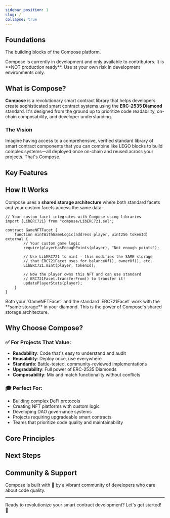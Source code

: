 ```yaml
---
sidebar_position: 1
slug: /
collapse: true
---
```



<DocHero
  title="Build with the Compose Library"
  subtitle="The Compose library gives developers access to a comprehensive standard library of smart contract facets. By using the library in combination with the ERC-2535 Diamond standard, you can build sophisticated on-chain systems with maximum code reusability."
  variant="gradient"
  height="medium"
/>

## Foundations

<p style={{fontSize: '1.125rem', color: 'var(--ifm-color-emphasis-700)', marginBottom: '2rem'}}>
  The building blocks of the Compose platform.
</p>

<DocCardGrid columns={2}>
  <DocCard
    title="AUTHENTICATION"
    description="Access control and permission management for your diamond contracts. Implement role-based access control with composable facets."
    icon="🔐"
    href="/docs/foundations/authentication"
  />
  <DocCard
    title="FACETS & LIBRARIES"
    description="Understanding the core architecture: how facets and libraries work together through shared storage to build powerful systems."
    icon="💎"
    href="/docs/foundations/facets-and-libraries"
  />
  <DocCard
    title="DIAMOND STANDARD"
    description="Learn about ERC-2535 Diamonds and how Compose leverages this standard for upgradeable, modular smart contracts."
    icon="💠"
    href="/docs/foundations/diamond-standard"
  />
  <DocCard
    title="STORAGE PATTERNS"
    description="Master the shared storage architecture that enables seamless integration between standard facets and your custom logic."
    icon="💾"
    href="/docs/foundations/storage-patterns"
  />
</DocCardGrid>

<Callout type="warning" title="Early Stage Development">
Compose is currently in development and only available to contributors. It is **NOT production ready**. Use at your own risk in development environments only.
</Callout>

## What is Compose?

**Compose** is a revolutionary smart contract library that helps developers create sophisticated smart contract systems using the **ERC-2535 Diamond** standard. It's designed from the ground up to prioritize code readability, on-chain composability, and developer understanding.

### The Vision

Imagine having access to a comprehensive, verified standard library of smart contract components that you can combine like LEGO blocks to build complex systems—all deployed once on-chain and reused across your projects. That's Compose.

## Key Features

<FeatureGrid columns={3}>
  <FeatureGridItem
    icon="📦"
    title="On-Chain Standard Library"
    description="Access verified, audited facets deployed once and reused across multiple diamonds on multiple blockchains."
  />
  <FeatureGridItem
    icon="🔧"
    title="Composable Architecture"
    description="Mix and match facets and libraries to build exactly what you need without inheritance conflicts."
  />
  <FeatureGridItem
    icon="📖"
    title="Readability First"
    description="Code designed to be understood. Smart Contract Oriented Programming prioritizes clarity over cleverness."
  />
  <FeatureGridItem
    icon="🔄"
    title="Upgradeable by Design"
    description="Full power of ERC-2535 Diamonds means your contracts can evolve without redeployment."
  />
  <FeatureGridItem
    icon="🛡️"
    title="Battle-Tested Patterns"
    description="Community-reviewed implementations following proven best practices and security standards."
  />
  <FeatureGridItem
    icon="⚡"
    title="Developer Experience"
    description="Intuitive APIs, comprehensive documentation, and helpful libraries make development a breeze."
  />
</FeatureGrid>

## How It Works

Compose uses a **shared storage architecture** where both standard facets and your custom facets access the same data:

```solidity
// Your custom facet integrates with Compose using libraries
import {LibERC721} from "compose/LibERC721.sol";

contract GameNFTFacet {
    function mintWithGameLogic(address player, uint256 tokenId) external {
        // Your custom game logic
        require(playerHasEnoughPoints(player), "Not enough points");
        
        // Use LibERC721 to mint - this modifies the SAME storage
        // that ERC721Facet uses for balanceOf(), ownerOf(), etc.
        LibERC721.mint(player, tokenId);
        
        // Now the player owns this NFT and can use standard
        // ERC721Facet.transferFrom() to transfer it!
        updatePlayerStats(player);
    }
}
```

<Callout type="tip" title="Key Insight">
Both your `GameNFTFacet` and the standard `ERC721Facet` work with the **same storage** in your diamond. This is the power of Compose's shared storage architecture.
</Callout>

## Why Choose Compose?

### ✅ For Projects That Value:
- **Readability**: Code that's easy to understand and audit
- **Reusability**: Deploy once, use everywhere
- **Standards**: Battle-tested, community-reviewed implementations
- **Upgradability**: Full power of ERC-2535 Diamonds
- **Composability**: Mix and match functionality without conflicts

### 🎓 Perfect For:
- Building complex DeFi protocols
- Creating NFT platforms with custom logic
- Developing DAO governance systems
- Projects requiring upgradeable smart contracts
- Teams that prioritize code quality and maintainability

## Core Principles

<FeatureGrid columns={2}>
  <FeatureGridItem
    icon="👁️"
    title="Read First"
    description="Code clarity is the top priority. Every line should be understandable by developers and auditors."
  />
  <FeatureGridItem
    icon="💎"
    title="Diamond-Native"
    description="Designed specifically for ERC-2535. Not adapted from inheritance patterns."
  />
  <FeatureGridItem
    icon="🧩"
    title="Composition Over Inheritance"
    description="Combine facets instead of inheriting. Avoid the complexity of inheritance hierarchies."
  />
  <FeatureGridItem
    icon="✨"
    title="Intentional Simplicity"
    description="Banned features lead to clearer code. Less magic, more understanding."
  />
</FeatureGrid>

## Next Steps

<DocCardGrid columns={2}>
  <DocCard
    title="Installation"
    description="Set up your development environment and start building with Compose."
    icon="🚀"
    href="/docs/getting-started/installation"
    size="large"
  />
  <DocCard
    title="Quick Start"
    description="Build your first diamond in under 5 minutes with Compose facets."
    icon="⚡"
    href="/docs/getting-started/quick-start"
    size="large"
  />
</DocCardGrid>

## Community & Support

Compose is built with 🩵 by a vibrant community of developers who care about code quality.

<DocCardGrid columns={2}>
  <DocCard
    title="Discord Community"
    description="Get help and connect with other developers"
    icon="💬"
    href="https://discord.gg/compose"
    external={true}
    size="small"
  />
  <DocCard
    title="GitHub Discussions"
    description="Share ideas and ask questions"
    icon="🐙"
    href="https://github.com/Perfect-Abstractions/Compose/discussions"
    external={true}
    size="small"
  />
  <DocCard
    title="GitHub Repository"
    description="Check out the source code"
    icon="⭐"
    href="https://github.com/Perfect-Abstractions/Compose"
    external={true}
    size="small"
  />
  <DocCard
    title="Blog"
    description="Stay updated with latest news"
    icon="📝"
    href="/blog"
    size="small"
  />
</DocCardGrid>

---

<div style={{textAlign: 'center', marginTop: '3rem', fontSize: '1.25rem', fontWeight: 600}}>
Ready to revolutionize your smart contract development? Let's get started! 🚀
</div>

